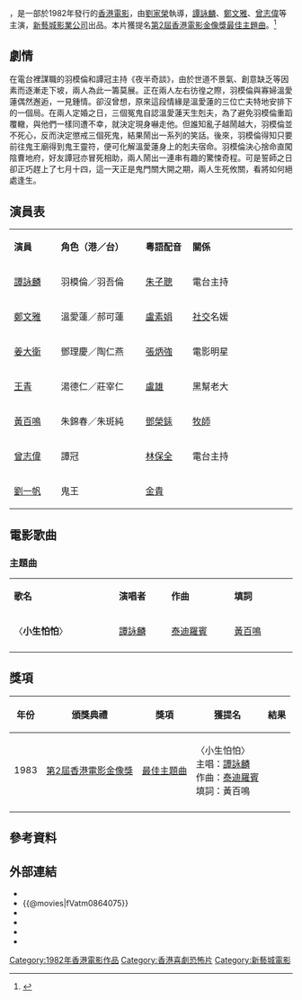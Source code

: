 {{Infobox Film
| name           = 小生怕怕
| original_name  = ''{{lang|en|Till Death Do We Scare}}''
| image          = Till Death Do We Scare DVD cover.jpg
| caption        = 電影DVD封面
| director       = [[劉家榮|劉家榮]]
| producer       = [[黃百鳴|黃百鳴]]
| producer_2     = [[黎永強|黎永強]]、[[馮永|馮永]]
| writer         = [[黃百鳴|黃百鳴]]、[[高志森|高志森]]
| starring       = [[譚詠麟|譚詠麟]]<br />[[姜大衛|姜大衛]]<br />[[王青|王青]]<br />[[黃百鳴|黃百鳴]]<br />[[鄭文雅|鄭文雅]]<br />[[曾志偉|曾志偉]]<br />[[劉一帆|劉一帆]]
| music          = [[陳斐立|陳斐立]]
| maintheme      = 〈小生怕怕〉／[[譚詠麟|譚詠麟]]
| cinematography = [[林亞杜|林亞杜]]、[[黎萃明|黎萃明]]
| editing        = [[周國忠|周國忠]]
| studio         = [[新藝城|新藝城影業公司]]
| distributor    = 
| released       = {{HKG-1959}}：{{film date|1982|10|21}}{{JPN}}：{{start date|1986|11|22}}
| runtime        = 91分鐘
| country        = {{BHKG}}
| language       = [[粤语|粤语]]
| budget         = 
| gross          = HK $13,927,084
| imdb_id        = tt0084925
}}

{{engname|《小生怕怕》|''Till Death Do We Scare''}}，是一部於1982年發行的[[香港電影|香港電影]]，由[[劉家榮|劉家榮]]執導，[[譚詠麟|譚詠麟]]、[[鄭文雅|鄭文雅]]、[[曾志偉|曾志偉]]等主演，[[新藝城|新藝城影業公司]]出品。本片獲提名[[第2屆香港電影金像獎|第2屆香港電影金像獎]][[香港電影金像獎最佳原創電影歌曲|最佳主題曲]]。<ref>{{cite web | url=http://www.hkfaa.com/winnerlist02.html | title=第2屆香港電影金像獎提名及得獎名單 | website=香港電影金像獎 | accessdate=2018-03-30 | archive-date=2020-04-16 | archive-url=https://web.archive.org/web/20200416220316/http://www.hkfaa.com/winnerlist02.html | dead-url=no }}</ref>

== 劇情 ==
在電台裡謀職的羽模倫和譚冠主持《夜半奇談》，由於世道不景氣、創意缺乏等因素而逐漸走下坡，兩人為此一籌莫展。正在兩人左右彷徨之際，羽模倫與寡婦溫愛蓮偶然邂逅，一見鍾情。卻沒曾想，原來這段情緣是溫愛蓮的三位亡夫特地安排下的一個局。在兩人定婚之日，三個冤鬼自認溫愛蓮天生剋夫，為了避免羽模倫重蹈覆轍，與他們一樣同遭不幸，就決定現身嚇走他。但誰知亂子越鬧越大，羽模倫並不死心，反而決定懲戒三個死鬼，結果鬧出一系列的笑話。後來，羽模倫得知只要前往鬼王廟得到鬼王靈符，便可化解溫愛蓮身上的剋夫宿命。羽模倫決心捨命直闖陰曹地府，好友譚冠亦冒死相助，兩人鬧出一連串有趣的驚悚奇程。可是誓師之日卻正巧趕上了七月十四，這一天正是鬼門關大開之期，兩人生死攸關，看將如何絕處逢生。

== 演員表 ==
{|class="wikitable" width="56%"
|- style="background:cornflowerblue; color:white" align=center
|style="width:2%"|'''演員'''||style="width:4%"|'''角色（港／台）''' ||style="width:2%"|'''粵語配音''' ||style="width:6%"|'''關係'''
|-
|[[譚詠麟|譚詠麟]]||羽模倫／羽吾倫||  [[朱子聰|朱子聰]] || 電台主持
|-
|[[鄭文雅|鄭文雅]]||溫愛蓮／郝可蓮|| [[盧素娟|盧素娟]] || [[社交|社交]]名媛
|-
|[[姜大衛|姜大衛]]||鄧理慶／陶仁燕|| [[張炳強|張炳強]] || 電影明星
|-
|[[王青|王青]]||湯德仁／莊宰仁|| [[盧雄|盧雄]]   || 黑幫老大
|-
|[[黃百鳴|黃百鳴]]||朱錦春／朱斑純||  [[鄧榮銾|鄧榮銾]]  || [[牧師|牧師]]
|-
|[[曾志偉|曾志偉]]||譚冠|| [[林保全|林保全]]   || 電台主持
|-
|[[劉一帆_(演員)|劉一帆]]||鬼王|| [[金貴|金貴]]   ||
|}

== 電影歌曲 ==
=== 主題曲 ===
{|class="wikitable" style="text-align:center;width:50%"
|- style="width:100%; background:grey; color:snow"
|style="width:20%"|'''歌名'''||style="width:10%"|'''演唱者'''||style="width:12%"|'''作曲'''||style="width:12%"|'''填詞'''
|-
| 〈'''小生怕怕'''〉 || [[譚詠麟|譚詠麟]] || [[泰迪羅賓|泰迪羅賓]] || [[黃百鳴|黃百鳴]]
|-
|}

== 獎項 ==
{| class="wikitable" 
|-
! 年份
! 頒獎典禮
! 獎項
! 獲提名
! 結果
|-
| 1983
|[[第2屆香港電影金像獎|第2屆香港電影金像獎]]
|[[香港電影金像獎最佳原創電影歌曲|最佳主題曲]]<!-- 獎項名稱有沿革變化，「最佳原創電影歌曲」前稱「最佳主題曲」，並非筆誤，請勿修改 -->
|〈小生怕怕〉<br>主唱：[[譚詠麟|譚詠麟]]<br>作曲：[[泰迪羅賓|泰迪羅賓]]<br>填詞：黃百鳴
|{{nom}}
|-
|}

== 參考資料 ==
{{reflist}}

== 外部連結 ==
*{{hkmdb title|6414}}
*{{@movies|fVatm0864075}}
*{{douban}}
*{{Mtime|24115}}
*{{Amg movie|157672}}
*{{imdb title|0084925}}

{{刘家荣}}

[[Category:1982年香港電影作品|Category:1982年香港電影作品]]
[[Category:香港喜劇恐怖片|Category:香港喜劇恐怖片]]
[[Category:新藝城電影|Category:新藝城電影]]